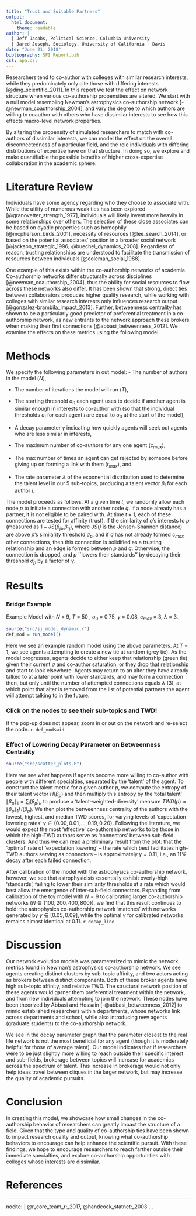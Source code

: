 ```yaml
---
title: "Trust and Suitable Partners"
output: 
  html_document: 
    theme: readable
author: | 
  | Jeff Jacobs, Political Science, Columbia University
  | Jared Joseph, Sociology, University of California - Davis
date: "June 21, 2018"
bibliography: SFI Report.bib
csl: apa.csl
---
```


  Researchers tend to co-author with colleges with similar research interests, while they predominately only cite those with differing interests [@ding_scientific_2011]. In this report we test the effect on network structure when various co-authorship propensities are altered. We start with a null model resembling Newman's astrophysics co-authorship network [-@newman_coauthorship_2004], and vary the degree to which authors are willing to coauthor with others who have dissimilar interests to see how this effects macro-level network properties.
  
  By altering the propensity of simulated researchers to match with co-authors of dissimilar interests, we can model the effect on the overall disconnectedness of a particular field, and the role individuals with differing distributions of expertise have on that structure. In doing so, we explore and make quantifiable the possible benefits of higher cross-expertise collaboration in the academic sphere.
  
# Literature Review

  Individuals have some agency regarding who they choose to associate with. While the utility of numerous weak ties has been explored [@granovetter_strength_1977], individuals will likely invest more heavily in some relationships over others. The selection of these close associates can be based on dyadic properties such as homophily [@mcpherson_birds_2001], necessity of resources [@lee_search_2014], or based on the potential associates' position in a broader social network [@jackson_strategic_1996; @buechel_dynamics_2008]. Regardless of reason, trusting relationships are understood to facilitate the transmission of resources between individuals [@coleman_social_1988].
  
  One example of this exists within the co-authorship networks of academia. Co-authorship networks differ structurally across disciplines [@newman_coauthorship_2004], thus the ability for social resources to flow across these networks also differ. It has been shown that strong, direct ties between collaborators produces higher quality research, while working with colleges with similar research interests only influences research output [@gonzalez-brambila_impact_2013]. Further, betweenness centrality has shown to be a particularly good predictor of preferential treatment in a co-authorship network, as new entrants to the network approach these brokers when making their first connections [@abbasi_betweenness_2012]. We examine the effects on these metrics using the following model.

# Methods

  We specify the following parameters in out model: 
  - The number of authors in the model ($N$),
  
  - The number of iterations the model will run ($T$),
  
  - The starting threshold $\sigma_0$ each agent uses to decide if another agent is similar enough in interests to co-author with (so that the individual thresholds $\sigma_i$ for each agent $i$ are equal to $\sigma_0$ at the start of the model),
  
  - A decay parameter $\gamma$ indicating how quickly agents will seek out agents who are less similar in interests,
  
  - The maximum number of co-authors for any one agent ($c_{max}$),
  
  - The max number of times an agent can get rejected by someone before giving up on forming a link with them ($r_{max}$), and
  
  - The rate parameter $\lambda$ of the exponential distribution used to determine the talent level in our 5 sub-topics, producing a talent vector $\beta_i$ for each author $i$.


  The model proceeds as follows. At a given time $t$, we randomly allow each node $p$ to initiate a connection with another node $q$. If a node already has a partner, it is not eligible to be paired with. At time $t + 1$, each of these connections are tested for affinity (trust). If the similarity of $q$'s interests to $p$ (measured as $1-JS(\beta_p,\beta_q)$, where $JS(\dot)$ is the Jensen-Shannon distance) are above $p$'s similarity threshold $\sigma_p$, and if $q$ has not already formed $c_{max}$ other connections, then this connection is solidified as a trusting relationship and an edge is formed between $p$ and $q$. Otherwise, the connection is dropped, and $p$ ``lowers their standards'' by decaying their threshold $\sigma_p$ by a factor of $\gamma$.

# Results
### Bridge Example
Example Model with $N$ = 9, $T$ = 50 , $\sigma_0$ = 0.75, $\gamma$ = 0.08, $c_{max}$ = 3, $\lambda$ = 3.
```r
source("src/jj_model_dynamic.r")
def_mod = run_model()
```
Here we see an example random model using the above parameters. At $T$ = 1, we see agents attempting to create a new tie at random (grey tie). As the model progresses, agents decide to either keep that relationship (green tie) given their current $\sigma$ and co-author saturation, or they drop that relationship and start to look elsewhere. Agents may return to an alter they have already talked to at a later point with lower standards, and may form a connection then, but only until the number of attempted connections equals $\lambda$ (3), at which point that alter is removed from the list of potential partners the agent will attempt talking to in the future. 

### Click on the nodes to see their sub-topics and TWD!
If the pop-up does not appear, zoom in or out on the network and re-select the node.
`r def_mod$wid`

### Effect of Lowering Decay Parameter on Betweenness Centrality
```r
source("src/scatter_plots.R")
```
Here we see what happens if agents become more willing to co-author with people with different specialties, separated by the 'talent' of the agent. To construct the talent metric for a given author $p$, we compute the entropy of their talent vector $H(\beta_p)$ and then multiply this entropy by the 'total talent' $\| \beta_p \|_1 = \sum_{i}(\beta_p)_i$, to produce a 'talent-weighted-diversity' measure $TWD(p) = \|  \beta_p \|_1H(\beta_p)$. We then plot the betweenness centrality of the authors with the lowest, highest, and median TWD scores, for varying levels of 'expectation lowering rates' $\gamma \in \{0.00, 0.01, \dots, 0.19, 0.20\}$. Following the literature, we would expect the most 'effective' co-authorship networks to be those in which the high-TWD authors serve as 'connectors' between sub-field clusters. And thus we can read a preliminary result from the plot: that the 'optimal' rate of 'expectation lowering' -- the rate which best facilitates high-TWD authors serving as connectors -- is approximately $\gamma = 0.11$, i.e., an $11\%$ decay after each failed connection.

After calibration of the model with the astrophysics co-authorship network, however, we see that astrophysicists essentially exhibit overly-high 'standards', failing to lower their similarity thresholds at a rate which would best allow the emergence of inter-sub-field connectors. Expanding from calibration of the toy model with $N = 9$ to calibrating larger co-authorship networks ($N \in \{100, 200, 400, 800\}$), we find that this result continues to hold: the astrophysics co-authorship network 'matches' with networks generated by $\gamma \in [0.05,0.09]$, while the optimal $\gamma$ for calibrated networks remains almost identical at $0.11$.
`r decay_line`

# Discussion

Our network evolution models was parameterized to mimic the network metrics found in Newman's astrophysics co-authorship network. We see agents creating distinct clusters by sub-topic affinity, and two actors acting as brokers between distinct components. Both of these broker agents have high sub-topic affinity, and relative TWD. The structural network position of these agents would garner them preferential treatment within the network, and from new individuals attempting to join the network. These nodes have been theorized by Abbasi and Hossain [-@abbasi_betweenness_2012] to mimic established researchers within departments, whose networks link across departments and school, while also introducing new agents (graduate students) to the co-authorship network.

We see in the decay parameter graph that the parameter closest to the real life network is not the most beneficial for any agent (though it is moderately helpful for those of average talent). Our model indicates that if researchers were to be just slightly more willing to reach outside their specific interest and sub-fields, brokerage between topics will increase for academics across the spectrum of talent. This increase in brokerage would not only help ideas travel between cliques in the larger network, but may increase the quality of academic pursuits.

# Conclusion

  In creating this model, we showcase how small changes in the co-authorship behavior of researchers can greatly impact the structure of a field. Given that the type and quality of co-authorship ties have been shown to impact research quality and output, knowing what co-authorship behaviors to encourage can help enhance the scientific pursuit. With these findings, we hope to encourage researchers to reach farther outside their immediate specialties, and explore co-authorship opportunities with colleges whose interests are dissimilar. 

# References

---
nocite: | 
  @r_core_team_r:_2017, @handcock_statnet:_2003
...

